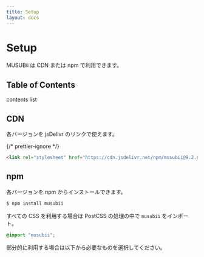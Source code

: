 ```yaml
---
title: Setup
layout: docs
---
```



# Setup

MUSUBii は CDN または npm で利用できます。

## Table of Contents

contents list

## CDN

各バージョンを <ExternalLink href="https://www.jsdelivr.com/package/npm/musubii">jsDelivr</ExternalLink> のリンクで使えます。

{/* prettier-ignore */}
```html
<link rel="stylesheet" href="https://cdn.jsdelivr.net/npm/musubii@9.2.0/dist/musubii.css" />
```

## npm

各バージョンを <ExternalLink href="https://www.npmjs.com/package/musubii">npm</ExternalLink> からインストールできます。

```sh
$ npm install musubii
```

すべての CSS を利用する場合は PostCSS の処理の中で `musubii` をインポート。

```css
@import "musubii";
```

部分的に利用する場合は以下から必要なものを選択してください。

<CodeImportMusubii />
